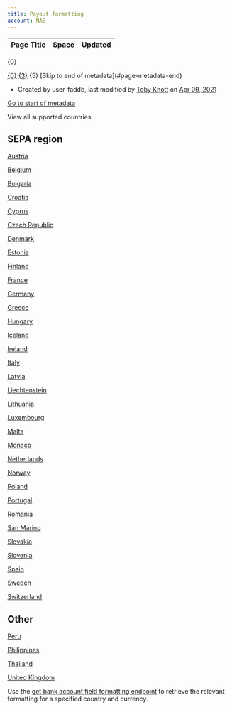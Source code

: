 ```yaml
---
title: Payout formatting
account: NAS
---
```


<table class="aui"> <thead> <tr class="header"> <th class="search-result-title">Page Title</th> <th class="search-result-space">Space</th> <th class="search-result-date">Updated</th> </tr> </thead> </table> <p class="search-result-count">{0}</p> <tr class="search-result"> <td class="search-result-title"><a href="{1}" class="content-type-{2}"><span>{0}</span></a></td> <td class="search-result-space"><a class="space" href="/display/{4}/" title="{3}">{3}</a></td> <td class="search-result-date"><span class="date" title="{6}">{5}</span></td> </tr> [Skip to end of metadata](#page-metadata-end)

*   Created by user-faddb, last modified by [Toby Knott](    /display/~toby.knott
    ) on [Apr 09, 2021](/pages/diffpagesbyversion.action?pageId=8489254&selectedPageVersions=16&selectedPageVersions=17 "Show changes")

[Go to start of metadata](#page-metadata-start)

 View all supported countries

SEPA region
-----------

[Austria](/display/x/Austria)

[Belgium](/display/x/Belgium)

[Bulgaria](/display/x/Bulgaria)

[Croatia](/display/x/Croatia)

[Cyprus](/display/x/Cyprus)

[Czech Republic](/display/x/Czech+Republic)

[Denmark](/display/x/Denmark)

[Estonia](/display/x/Estonia)

[Finland](/display/x/Finland)

[France](/display/x/France)

[Germany](/display/x/Germany)

[Greece](/display/x/Greece)

[Hungary](/display/x/Hungary)

[Iceland](/display/x/Iceland)

[Ireland](https://docs.checkout.com/payouts/ireland)

[Italy](/display/x/Italy)

[Latvia](/display/x/Latvia)

[Liechtenstein](/display/x/Liechtenstein)

[Lithuania](/display/x/Lithuania)

[Luxembourg](/display/x/Luxembourg)

[Malta](/display/x/Malta)

[Monaco](/display/x/Monaco)

[Netherlands](/display/x/Netherlands)

[Norway](/display/x/Norway)

[Poland](/display/x/Poland)

[Portugal](/display/x/Portugal)

[Romania](/display/x/Romania)

[San Marino](/display/x/San+Marino)

[Slovakia](/display/x/Slovakia)

[Slovenia](/display/x/Slovenia)

[Spain](/display/x/Spain)

[Sweden](/display/x/Sweden)

[Switzerland](https://docs.checkout.com/payouts/switzerland)

Other
-----

[Peru](/display/x/Peru)

[Philippines](/display/x/Philippines)

[Thailand](/display/x/Thailand)

[United Kingdom](/display/x/United+Kingdom)

Use the [get bank account field formatting endpoint](/display/x/Get+bank+account+field+formatting) to retrieve the relevant formatting for a specified country and currency.
